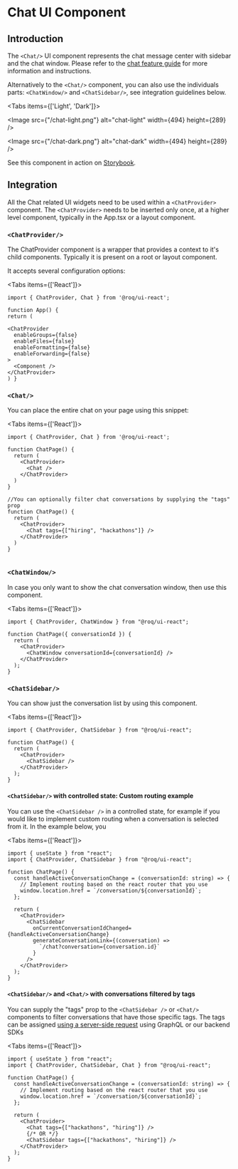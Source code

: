 
# Chat UI Component

## Introduction

The `<Chat/>` UI component represents the chat message center with sidebar and the chat window. Please refer to
the [chat feature guide](/chat) for more information and instructions.

Alternatively to the `<Chat/>` component, you can also use the individuals parts: `<ChatWindow/>` and
`<ChatSidebar/>`, see integration guidelines below.

<Tabs items={['Light', 'Dark']}><Tab>

<Image src={"/chat-light.png"} alt="chat-light" width={494} height={289} />

</Tab><Tab>

<Image src={"/chat-dark.png"} alt="chat-dark" width={494} height={289} />

</Tab></Tabs>

See this component in action on [Storybook](https://ui.roq.tech/?path=/docs/chat--default).

## Integration

<DoBasicSetup />

All the Chat related UI widgets need to be used within a `<ChatProvider>` component.
The `<ChatProvider>` needs to be inserted only once, at a higher level component, typically in the App.tsx or a layout component.

### `<ChatProvider/>`

The ChatProvider component is a wrapper that provides a context to it's child components. Typically it is present on a root or layout component.

It accepts several configuration options:

<Tabs items={['React']}><Tab>
```tsx
import { ChatProvider, Chat } from '@roq/ui-react';

function App() {
return (

<ChatProvider
  enableGroups={false}
  enableFiles={false}
  enableFormatting={false}
  enableForwarding={false}
>
  <Component />
</ChatProvider>
) }

````
</Tab></Tabs>

### `<Chat/>`

You can place the entire chat on your page using this snippet:

<Tabs items={['React']}><Tab>
```tsx
import { ChatProvider, Chat } from '@roq/ui-react';

function ChatPage() {
  return (
    <ChatProvider>
      <Chat />
    </ChatProvider>
  )
}

//You can optionally filter chat conversations by supplying the "tags" prop
function ChatPage() {
  return (
    <ChatProvider>
      <Chat tags={["hiring", "hackathons"]} />
    </ChatProvider>
  )
}


````

</Tab></Tabs>

### `<ChatWindow/>`

In case you only want to show the chat conversation window, then use this component.

<Tabs items={['React']}><Tab>

```tsx
import { ChatProvider, ChatWindow } from "@roq/ui-react";

function ChatPage({ conversationId }) {
  return (
    <ChatProvider>
      <ChatWindow conversationId={conversationId} />
    </ChatProvider>
  );
}
```

</Tab></Tabs>

### `<ChatSidebar/>`

You can show just the conversation list by using this component.

<Tabs items={['React']}><Tab>

```tsx
import { ChatProvider, ChatSidebar } from "@roq/ui-react";

function ChatPage() {
  return (
    <ChatProvider>
      <ChatSidebar />
    </ChatProvider>
  );
}
```

</Tab></Tabs>

#### `<ChatSidebar/>` with controlled state: Custom routing example

You can use the `<ChatSidebar />` in a controlled state, for example if you would like to implement custom routing when a conversation is selected from it.
In the example below, you

<Tabs items={['React']}><Tab>

```tsx
import { useState } from "react";
import { ChatProvider, ChatSidebar } from "@roq/ui-react";

function ChatPage() {
  const handleActiveConversationChange = (conversationId: string) => {
    // Implement routing based on the react router that you use
    window.location.href = `/conversation/${conversationId}`;
  };

  return (
    <ChatProvider>
      <ChatSidebar
        onCurrentConversationIdChanged={handleActiveConversationChange}
        generateConversationLink={(conversation) =>
          `/chat?conversation={conversation.id}`
        }
      />
    </ChatProvider>
  );
}
```

</Tab></Tabs>

#### `<ChatSidebar/>` and `<Chat/>` with conversations filtered by tags

You can supply the "tags" prop to the `<ChatSidebar />` or `<Chat/>` components to filter conversations that have those specific tags.
The tags can be assigned [using a server-side request](/chat/api#assigntagstoconversation) using GraphQL or our backend SDKs

<Tabs items={['React']}><Tab>

```tsx
import { useState } from "react";
import { ChatProvider, ChatSidebar, Chat } from "@roq/ui-react";

function ChatPage() {
  const handleActiveConversationChange = (conversationId: string) => {
    // Implement routing based on the react router that you use
    window.location.href = `/conversation/${conversationId}`;
  };

  return (
    <ChatProvider>
      <Chat tags={["hackathons", "hiring"]} />
      {/* OR */}
      <ChatSidebar tags={["hackathons", "hiring"]} />
    </ChatProvider>
  );
}
```

</Tab></Tabs>
